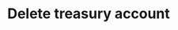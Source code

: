 ---
title: 'Delete treasury account'
openapi: 'DELETE /2023-11/admin/treasuryAccounts/{id}'
description: 'Deletes an existing treasury account from the authenticated company. This endpoint permanently removes the account and its related records. Use with caution, as deleted accounts and their transaction data cannot be recovered.'
---